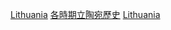 {{Portal|立陶宛|歷史}}
{{容器分類}}

[[Category:依千紀劃分的各國|Lithuania]]
[[Category:各時期立陶宛歷史|]]
[[Category:各千紀歐洲|Lithuania]]